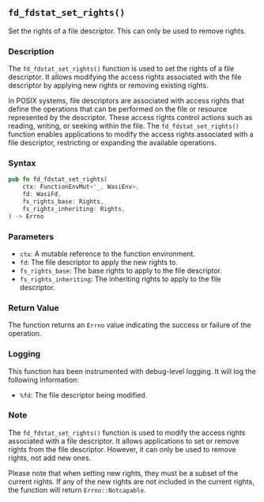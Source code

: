 ## `fd_fdstat_set_rights()`

Set the rights of a file descriptor. This can only be used to remove rights.

### Description

The `fd_fdstat_set_rights()` function is used to set the rights of a file descriptor. It allows modifying the access rights associated with the file descriptor by applying new rights or removing existing rights.

In POSIX systems, file descriptors are associated with access rights that define the operations that can be performed on the file or resource represented by the descriptor. These access rights control actions such as reading, writing, or seeking within the file. The `fd_fdstat_set_rights()` function enables applications to modify the access rights associated with a file descriptor, restricting or expanding the available operations.

### Syntax

```rust
pub fn fd_fdstat_set_rights(
    ctx: FunctionEnvMut<'_, WasiEnv>,
    fd: WasiFd,
    fs_rights_base: Rights,
    fs_rights_inheriting: Rights,
) -> Errno
```

### Parameters

- `ctx`: A mutable reference to the function environment.
- `fd`: The file descriptor to apply the new rights to.
- `fs_rights_base`: The base rights to apply to the file descriptor.
- `fs_rights_inheriting`: The inheriting rights to apply to the file descriptor.

### Return Value

The function returns an `Errno` value indicating the success or failure of the operation.

### Logging

This function has been instrumented with debug-level logging. It will log the following information:

- `%fd`: The file descriptor being modified.

### Note

The `fd_fdstat_set_rights()` function is used to modify the access rights associated with a file descriptor. It allows applications to set or remove rights from the file descriptor. However, it can only be used to remove rights, not add new ones.

Please note that when setting new rights, they must be a subset of the current rights. If any of the new rights are not included in the current rights, the function will return `Errno::Notcapable`.
